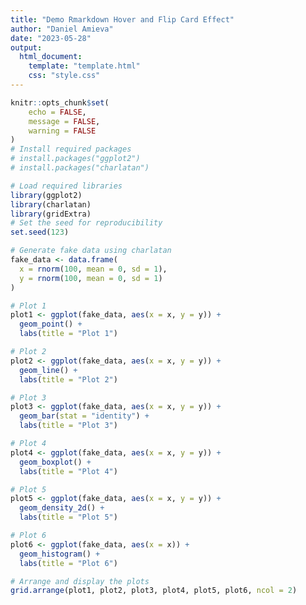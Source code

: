 ```yaml
---
title: "Demo Rmarkdown Hover and Flip Card Effect"
author: "Daniel Amieva"
date: "2023-05-28"
output:
  html_document:
    template: "template.html"
    css: "style.css"
---
```


```r
knitr::opts_chunk$set(
	echo = FALSE,
	message = FALSE,
	warning = FALSE
)
# Install required packages
# install.packages("ggplot2")
# install.packages("charlatan")

# Load required libraries
library(ggplot2)
library(charlatan)
library(gridExtra)
# Set the seed for reproducibility
set.seed(123)

# Generate fake data using charlatan
fake_data <- data.frame(
  x = rnorm(100, mean = 0, sd = 1),
  y = rnorm(100, mean = 0, sd = 1)
)

# Plot 1
plot1 <- ggplot(fake_data, aes(x = x, y = y)) +
  geom_point() +
  labs(title = "Plot 1")

# Plot 2
plot2 <- ggplot(fake_data, aes(x = x, y = y)) +
  geom_line() +
  labs(title = "Plot 2")

# Plot 3
plot3 <- ggplot(fake_data, aes(x = x, y = y)) +
  geom_bar(stat = "identity") +
  labs(title = "Plot 3")

# Plot 4
plot4 <- ggplot(fake_data, aes(x = x, y = y)) +
  geom_boxplot() +
  labs(title = "Plot 4")

# Plot 5
plot5 <- ggplot(fake_data, aes(x = x, y = y)) +
  geom_density_2d() +
  labs(title = "Plot 5")

# Plot 6
plot6 <- ggplot(fake_data, aes(x = x)) +
  geom_histogram() + 
  labs(title = "Plot 6")
```

```r
# Arrange and display the plots
grid.arrange(plot1, plot2, plot3, plot4, plot5, plot6, ncol = 2)

```
